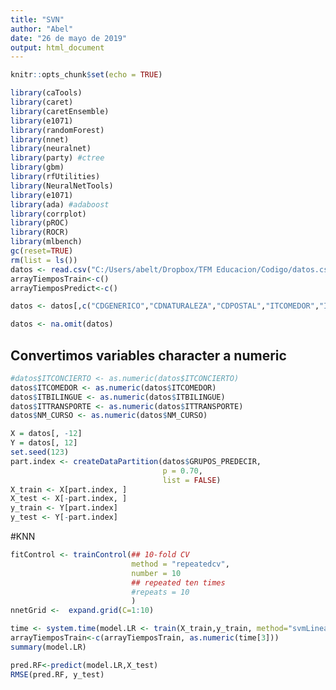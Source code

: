 ```yaml
---
title: "SVN"
author: "Abel"
date: "26 de mayo de 2019"
output: html_document
---
```


```r
knitr::opts_chunk$set(echo = TRUE)
```

```r
library(caTools)
library(caret)
library(caretEnsemble)
library(e1071)
library(randomForest)
library(nnet)
library(neuralnet)
library(party) #ctree
library(gbm)
library(rfUtilities)
library(NeuralNetTools)
library(e1071)
library(ada) #adaboost
library(corrplot)
library(pROC)
library(ROCR) 
library(mlbench)
gc(reset=TRUE)
rm(list = ls())
datos <- read.csv("C:/Users/abelt/Dropbox/TFM Educacion/Codigo/datos.csv")
arrayTiemposTrain<-c()
arrayTiemposPredict<-c()
```

```r

datos <- datos[,c("CDGENERICO","CDNATURALEZA","CDPOSTAL","ITCOMEDOR","ITTRANSPORTE","ITBILINGUE","CD_NIVEL","NM_CURSO","NM_ALUMNOS","NM_UNIDADES","RATIO","GRUPOS_PREDECIR")]

datos <- na.omit(datos)

```

## Convertimos variables character a numeric
```r
#datos$ITCONCIERTO <- as.numeric(datos$ITCONCIERTO)
datos$ITCOMEDOR <- as.numeric(datos$ITCOMEDOR)
datos$ITBILINGUE <- as.numeric(datos$ITBILINGUE)
datos$ITTRANSPORTE <- as.numeric(datos$ITTRANSPORTE)
datos$NM_CURSO <- as.numeric(datos$NM_CURSO)

```



```r
X = datos[, -12]
Y = datos[, 12]
set.seed(123)
part.index <- createDataPartition(datos$GRUPOS_PREDECIR, 
                                  p = 0.70,                         
                                  list = FALSE)
X_train <- X[part.index, ]
X_test <- X[-part.index, ]
y_train <- Y[part.index]
y_test <- Y[-part.index]
```

#KNN
```r
fitControl <- trainControl(## 10-fold CV
                           method = "repeatedcv",
                           number = 10
                           ## repeated ten times
                           #repeats = 10
                           )
nnetGrid <-  expand.grid(C=1:10)

time <- system.time(model.LR <- train(X_train,y_train, method="svmLinear", family="binomial", trControl = fitControl, tuneGrid =nnetGrid))
arrayTiemposTrain<-c(arrayTiemposTrain, as.numeric(time[3]))
summary(model.LR)
```
```r
pred.RF<-predict(model.LR,X_test)
RMSE(pred.RF, y_test)
```

